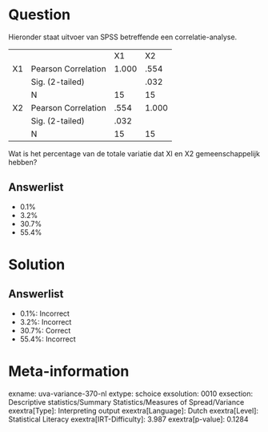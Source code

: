 Question
========

Hieronder staat uitvoer van SPSS betreffende een correlatie-analyse.

  ---- --------------------- ------- -------
                             X1      X2
  X1   Pearson Correlation   1.000   .554
       Sig. (2-tailed)               .032
       N                     15      15
  X2   Pearson Correlation   .554    1.000
       Sig. (2-tailed)       .032     
       N                     15      15
  ---- --------------------- ------- -------

Wat is het percentage van de totale variatie dat Xl en X2
gemeenschappelijk hebben?

Answerlist
----------

* 0.1%
* 3.2%
* 30.7%
* 55.4%

Solution
========

Answerlist
----------

* 0.1%: Incorrect
* 3.2%: Incorrect
* 30.7%: Correct
* 55.4%: Incorrect

Meta-information
================
exname: uva-variance-370-nl
extype: schoice
exsolution: 0010
exsection: Descriptive statistics/Summary Statistics/Measures of Spread/Variance
exextra[Type]: Interpreting output
exextra[Language]: Dutch
exextra[Level]: Statistical Literacy
exextra[IRT-Difficulty]: 3.987
exextra[p-value]: 0.1284
